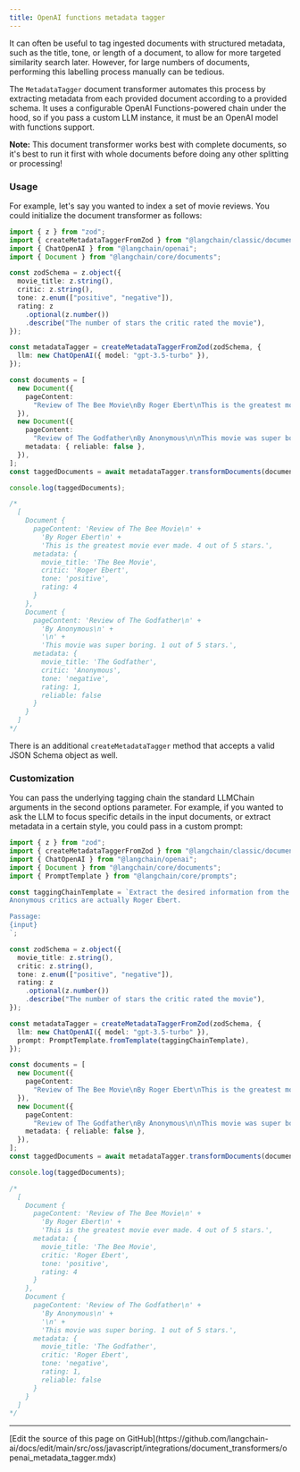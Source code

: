```yaml
---
title: OpenAI functions metadata tagger
---
```


It can often be useful to tag ingested documents with structured metadata, such as the title, tone, or length of a document, to allow for more targeted similarity search later. However, for large numbers of documents, performing this labelling process manually can be tedious.

The `MetadataTagger` document transformer automates this process by extracting metadata from each provided document according to a provided schema. It uses a configurable OpenAI Functions-powered chain under the hood, so if you pass a custom LLM instance, it must be an OpenAI model with functions support.

**Note:** This document transformer works best with complete documents, so it's best to run it first with whole documents before doing any other splitting or processing!

### Usage

For example, let's say you wanted to index a set of movie reviews. You could initialize the document transformer as follows:

```typescript
import { z } from "zod";
import { createMetadataTaggerFromZod } from "@langchain/classic/document_transformers/openai_functions";
import { ChatOpenAI } from "@langchain/openai";
import { Document } from "@langchain/core/documents";

const zodSchema = z.object({
  movie_title: z.string(),
  critic: z.string(),
  tone: z.enum(["positive", "negative"]),
  rating: z
    .optional(z.number())
    .describe("The number of stars the critic rated the movie"),
});

const metadataTagger = createMetadataTaggerFromZod(zodSchema, {
  llm: new ChatOpenAI({ model: "gpt-3.5-turbo" }),
});

const documents = [
  new Document({
    pageContent:
      "Review of The Bee Movie\nBy Roger Ebert\nThis is the greatest movie ever made. 4 out of 5 stars.",
  }),
  new Document({
    pageContent:
      "Review of The Godfather\nBy Anonymous\n\nThis movie was super boring. 1 out of 5 stars.",
    metadata: { reliable: false },
  }),
];
const taggedDocuments = await metadataTagger.transformDocuments(documents);

console.log(taggedDocuments);

/*
  [
    Document {
      pageContent: 'Review of The Bee Movie\n' +
        'By Roger Ebert\n' +
        'This is the greatest movie ever made. 4 out of 5 stars.',
      metadata: {
        movie_title: 'The Bee Movie',
        critic: 'Roger Ebert',
        tone: 'positive',
        rating: 4
      }
    },
    Document {
      pageContent: 'Review of The Godfather\n' +
        'By Anonymous\n' +
        '\n' +
        'This movie was super boring. 1 out of 5 stars.',
      metadata: {
        movie_title: 'The Godfather',
        critic: 'Anonymous',
        tone: 'negative',
        rating: 1,
        reliable: false
      }
    }
  ]
*/
```

There is an additional `createMetadataTagger` method that accepts a valid JSON Schema object as well.

### Customization

You can pass the underlying tagging chain the standard LLMChain arguments in the second options parameter.
For example, if you wanted to ask the LLM to focus specific details in the input documents, or extract metadata in a certain style, you could pass in a custom prompt:

```typescript
import { z } from "zod";
import { createMetadataTaggerFromZod } from "@langchain/classic/document_transformers/openai_functions";
import { ChatOpenAI } from "@langchain/openai";
import { Document } from "@langchain/core/documents";
import { PromptTemplate } from "@langchain/core/prompts";

const taggingChainTemplate = `Extract the desired information from the following passage.
Anonymous critics are actually Roger Ebert.

Passage:
{input}
`;

const zodSchema = z.object({
  movie_title: z.string(),
  critic: z.string(),
  tone: z.enum(["positive", "negative"]),
  rating: z
    .optional(z.number())
    .describe("The number of stars the critic rated the movie"),
});

const metadataTagger = createMetadataTaggerFromZod(zodSchema, {
  llm: new ChatOpenAI({ model: "gpt-3.5-turbo" }),
  prompt: PromptTemplate.fromTemplate(taggingChainTemplate),
});

const documents = [
  new Document({
    pageContent:
      "Review of The Bee Movie\nBy Roger Ebert\nThis is the greatest movie ever made. 4 out of 5 stars.",
  }),
  new Document({
    pageContent:
      "Review of The Godfather\nBy Anonymous\n\nThis movie was super boring. 1 out of 5 stars.",
    metadata: { reliable: false },
  }),
];
const taggedDocuments = await metadataTagger.transformDocuments(documents);

console.log(taggedDocuments);

/*
  [
    Document {
      pageContent: 'Review of The Bee Movie\n' +
        'By Roger Ebert\n' +
        'This is the greatest movie ever made. 4 out of 5 stars.',
      metadata: {
        movie_title: 'The Bee Movie',
        critic: 'Roger Ebert',
        tone: 'positive',
        rating: 4
      }
    },
    Document {
      pageContent: 'Review of The Godfather\n' +
        'By Anonymous\n' +
        '\n' +
        'This movie was super boring. 1 out of 5 stars.',
      metadata: {
        movie_title: 'The Godfather',
        critic: 'Roger Ebert',
        tone: 'negative',
        rating: 1,
        reliable: false
      }
    }
  ]
*/
```

---

<Callout icon="pen-to-square" iconType="regular">
  [Edit the source of this page on GitHub](https://github.com/langchain-ai/docs/edit/main/src/oss/javascript/integrations/document_transformers/openai_metadata_tagger.mdx)
</Callout>

